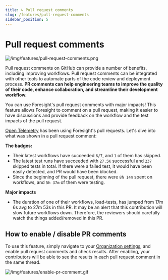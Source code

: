 ```yaml
---
title: ↳ Pull request comments
slug: /features/pull-request-comments
sidebar_position: 5
---
```

# Pull request comments

![/img/features/pull-request-comments.png](/img/features/pull-request-comments.png)

Pull request comments on GitHub can provide a number of benefits, including improving workflows. Pull request comments can be integrated 
with other tools to automate parts of the code review and deployment process. **PR comments can help engineering teams to improve the quality of their code, enhance collaboration, and streamline their development workflow.**

You can use Foresight's pull request comments with major impacts! This feature allows Foresight to comment on a 
pull request, making it easier to have discussions and provide feedback on the workflow and the test impacts of the pull request.

[Open Telemetry](https://github.com/open-telemetry/opentelemetry-collector-contrib/pull/16610#issuecomment-1337012337) has been using Foresight's pull requests. Let's dive into what was shown in a pull request comment:

**The badges:**
- Their latest workflows have succeeded `6/7`, and `1` of them has skipped.
- The latest test runs have succeeded with `27.5K` successful and `237` skipped tests in total. If there were a failed test, it would have been easily detected, and PR would have been blocked.
- Since the beginning of the pull request, there were `8h 14m` spent on workflows, and `5h 37m` of them were testing. 

**Major impacts**
- The duration of one of their workflows, load-tests, has jumped from 17m 6s avg to 27m 53s in this PR. It may be an alert that this contribution will slow future workflows down. Therefore, the reviewers should carefully watch the things added/removed in this PR. 

## How to enable / disable PR comments
To use this feature, simply navigate to your [Organization settings](https://app.runforesight.com/organization/organization), and enable pull request comments and check results. After enabling, your contributors will be able to see the results in each pull request comment in the same thread.

![/img/features/enable-pr-comment.gif](/img/features/enable-pr-comment.gif)
